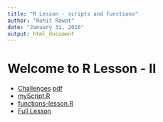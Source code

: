 ```yaml
---
title: "R Lesson - scripts and functions"
author: "Rohit Rawat"
date: "January 31, 2016"
output: html_document
---
```


# Welcome to R Lesson - II

- [Challenges](challenges.html) [pdf](challenges.pdf)
- [myScript.R](myScript.R)
- [functions-lesson.R](functions-lesson.R)
- [Full Lesson](lesson.html)
